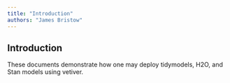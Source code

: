 ```yaml
---
title: "Introduction"
authors: "James Bristow"
---
```


## Introduction

These documents demonstrate how one may deploy tidymodels, H2O, and Stan models using vetiver.

